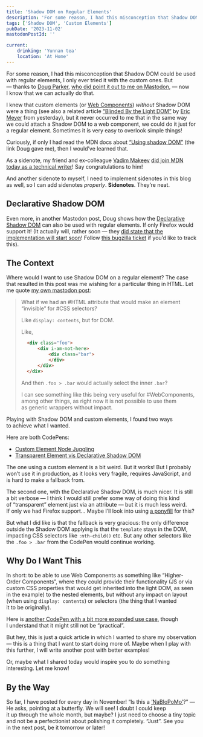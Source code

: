 ```yaml
---
title: 'Shadow DOM on Regular Elements'
description: 'For some reason, I had this misconception that Shadow DOM could be used with regular elements, I only ever tried it with the custom ones.'
tags: ['Shadow DOM', 'Custom Elements']
pubDate: '2023-11-02'
mastodonPostId: ''

current:
	drinking: 'Yunnan tea'
	location: 'At Home'
---
```



For some reason, I had this misconception that Shadow DOM could be used with regular elements, I only ever tried it with the custom ones. But — thanks to [Doug Parker](https://blog.dwac.dev/), [who did point it out to me on Mastodon](https://techhub.social/@develwithoutacause/111337559322080302), — now I know that we can actually do that.

I knew that custom elements (or [Web Components](https://developer.mozilla.org/en-US/docs/Web/API/Web_Components)) _without_ Shadow DOM were a thing (see also a related article [“Blinded By the Light DOM”](https://meyerweb.com/eric/thoughts/2023/11/01/blinded-by-the-light-dom/) by [Eric Meyer](https://meyerweb.com/) from yesterday), but it never occurred to me that in the same way we could attach a Shadow DOM to a web component, we could do it just for a regular element. Sometimes it is very easy to overlook simple things!

Curiously, if only I had read the MDN docs about [“Using shadow DOM”](https://developer.mozilla.org/en-US/docs/Web/API/Web_components/Using_shadow_DOM) (the link Doug gave me), then I would’ve learned that.

<aside>

As a sidenote, my friend and ex-colleague [Vadim Makeev](https://pepelsbey.dev/) [did join MDN today as a technical writer](https://mastodon.social/@pepelsbey/111335222766787213)! Say congratulations to him!

And another sidenote to myself, I need to implement sidenotes in this blog as well, so I can add sidenotes _properly_. **Sidenotes**. They’re neat.

</aside>

## Declarative Shadow DOM

Even more, in another Mastodon post, Doug shows how the [Declarative Shadow DOM](https://developer.chrome.com/articles/declarative-shadow-dom/) can also be used with regular elements. If only Firefox would support it! (It actually will, rather soon — they [did state that the implementation will start soon](https://github.com/mozilla/standards-positions/issues/335#issuecomment-1714182997)! Follow [this bugzilla ticket](https://bugzilla.mozilla.org/show_bug.cgi?id=1712140) if you’d like to track this).

## The Context

Where would I want to use Shadow DOM on a regular element? The case that resulted in this post was me wishing for a particular thing in HTML. Let me quote [my own mastodon post](https://front-end.social/@kizu/111336793193155739):

> What if we had an #HTML attribute that would make an element “invisible” for #CSS selectors?
>
> Like `display: contents`, but for DOM.
>
> Like,
>
> ```html
> 	<div class="foo">
> 		<div i-am-not-here>
> 			<div class="bar">
> 			</div>
> 		</div>
> 	</div>
> ```
>
> And then `.foo > .bar` would actually select the inner `.bar`?
>
> I can see something like this being very useful for #WebComponents, among other things, as right now it is not possible to use them as generic wrappers without impact.

Playing with Shadow DOM and custom elements, I found two ways to achieve what I wanted.

Here are both CodePens:

- [Custom Element Node Juggling](https://codepen.io/kizu/pen/XWOjdWa)
- [Transparent Element vis Declarative Shadow DOM](https://codepen.io/kizu/pen/abXmNOq)

The one using a custom element is a bit weird. But it works! But I probably won’t use it in production, as it looks very fragile, requires JavaScript, and is hard to make a fallback from.

The second one, with the Declarative Shadow DOM, is much nicer. It is still a bit verbose — I think I would still prefer some way of doing this kind of “transparent” element just via an attribute — but it is much less weird. If only we had Firefox support… Maybe I’ll look into using [a ponyfill](https://www.npmjs.com/package/@webcomponents/template-shadowroot) for this?

But what I did like is that the fallback is very gracious: the only difference outside the Shadow DOM applying is that the `template` stays in the DOM, impacting CSS selectors like `:nth-child()` etc. But any other selectors like the `.foo > .bar` from the CodePen would continue working.

## Why Do I Want This

In short: to be able to use Web Components as something like “Higher-Order Components”, where they could provide their functionality (JS or via custom CSS properties that would get inherited into the light DOM, as seen in the example) to the nested elements, but without any impact on layout (when using `display: contents`) or selectors (the thing that I wanted it to be originally).

Here is [another CodePen with a bit more expanded use case](https://codepen.io/kizu/pen/LYqRRMQ?editors=1100), though I understand that it might still not be “practical”.

But hey, this is just a quick article in which I wanted to share my observation — this is a thing that I want to start doing more of. Maybe when I play with this further, I will write another post with better examples!

Or, maybe what I shared today would inspire you to do something interesting. Let me know!

## By the Way

So far, I have posted for every day in November! “Is this a [‘NaBloPoMo’](https://indieweb.org/National_Blog_Posting_Month)?” — He asks, pointing at a butterfly. We will see! I doubt I could keep it up through the whole month, but maybe? I just need to choose a tiny topic and not be a perfectionist about polishing it completely. “Just”. See you in the next post, be it tomorrow or later!
